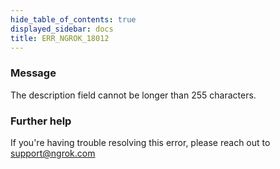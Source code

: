 ```yaml
---
hide_table_of_contents: true
displayed_sidebar: docs
title: ERR_NGROK_18012
---
```


### Message

The description field cannot be longer than 255 characters.

<ErrorDetails />

### Further help

If you're having trouble resolving this error, please reach out to [support@ngrok.com](mailto:support@ngrok.com?subject=Help%20with%20ERR_NGROK_18012)
